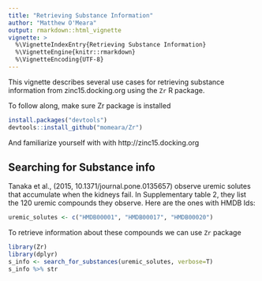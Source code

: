 ```yaml
---
title: "Retrieving Substance Information"
author: "Matthew O'Meara"
output: rmarkdown::html_vignette
vignette: >
  %\VignetteIndexEntry{Retrieving Substance Information}
  %\VignetteEngine{knitr::rmarkdown}
  %\VignetteEncoding{UTF-8}
---
```


This vignette describes several use cases for retrieving substance information from zinc15.docking.org using the `Zr` R package.

To follow along, make sure Zr package is installed

```r
install.packages("devtools")
devtools::install_github("momeara/Zr")
```

And familiarize yourself with with http://zinc15.docking.org

## Searching for Substance info

Tanaka et al., (2015, 10.1371/journal.pone.0135657) observe uremic
solutes that accumulate when the kidneys fail. In Supplementary table
2, they list the 120 uremic compounds they observe. Here are the ones with HMDB Ids:

```r
uremic_solutes <- c("HMDB00001", "HMDB00017", "HMDB00020")
```

To retrieve information about these compounds we can use `Zr` package

```r
library(Zr)
library(dplyr)
s_info <- search_for_substances(uremic_solutes, verbose=T)
s_info %>% str
```
